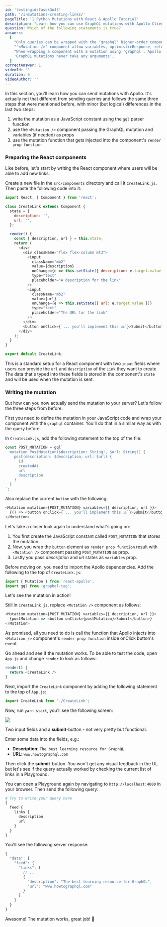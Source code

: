 ```yaml
---
id: 'testingidsfasdk3n43'
path: '/1-mutations-creating-links/'
pageTitle: '1 Python Mutations with React & Apollo Tutorial'
description: "Learn how you can use GraphQL mutations with Apollo Client. Use Apollo's `<Mutation />` component to define and send mutations."
question: Which of the following statements is true?
answers:
  [
    "Only queries can be wrapped with the 'graphql' higher-order component",
    "'<Mutation />' component allow variables, optimisticResponse, refetchQueries, and update as props",
    "When wrapping a component with a mutation using 'graphql', Apollo only injects the mutation function into the render prop function",
    'GraphQL mutations never take any arguments',
  ]
correctAnswer: 1
videoId: ''
duration: 0
videoAuthor: ''
---
```


In this section, you'll learn how you can send mutations with Apollo. It's
actually not that different from sending queries and follows the same three
steps that were mentioned before, with minor (but logical) differences in the
last two steps:

1. write the mutation as a JavaScript constant using the `gql` parser function
2. use the `<Mutation />` component passing the GraphQL mutation and variables (if needed) as props
3. use the mutation function that gets injected into the component's `render prop function`

### Preparing the React components

Like before, let's start by writing the React component where users will be able
to add new links.

Create a new file in the `src/components` directory and call it `CreateLink.js`.
Then paste the following code into it:

```js
import React, { Component } from 'react';

class CreateLink extends Component {
  state = {
    description: '',
    url: '',
  };

  render() {
    const { description, url } = this.state;
    return (
      <div>
        <div className="flex flex-column mt3">
          <input
            className="mb2"
            value={description}
            onChange={e => this.setState({ description: e.target.value })}
            type="text"
            placeholder="A description for the link"
          />
          <input
            className="mb2"
            value={url}
            onChange={e => this.setState({ url: e.target.value })}
            type="text"
            placeholder="The URL for the link"
          />
        </div>
        <button onClick={`... you'll implement this 🔜`}>Submit</button>
      </div>
    );
  }
}

export default CreateLink;
```

This is a standard setup for a React component with two `input` fields where
users can provide the `url` and `description` of the `Link` they want to create.
The data that's typed into these fields is stored in the component's `state` and
will be used when the mutation is sent.

### Writing the mutation

But how can you now actually send the mutation to your server? Let's follow the
three steps from before.

First you need to define the mutation in your JavaScript code and wrap your
component with the `graphql` container. You'll do that in a similar way as with
the query before.

In `CreateLink.js`, add the following statement to the top of the file:

```js
const POST_MUTATION = gql`
  mutation PostMutation($description: String!, $url: String!) {
    post(description: $description, url: $url) {
      id
      createdAt
      url
      description
    }
  }
`;
```

Also replace the current `button` with the following:

```js
<Mutation mutation={POST_MUTATION} variables={{ description, url }}>
  {() => <button onClick={`... you'll implement this 🔜`}>Submit</button>}
</Mutation>
```

Let's take a closer look again to understand what's going on:

1. You first create the JavaScript constant called `POST_MUTATION` that stores the mutation.
2. Now, you wrap the `button` element as `render prop function` result with `<Mutation />`
   component passing `POST_MUTATION` as prop.
3. Lastly you pass _description_ and _url_ states as `variables` prop.

Before moving on, you need to import the Apollo dependencies. Add the following
to the top of `CreateLink.js`:

```js
import { Mutation } from 'react-apollo';
import gql from 'graphql-tag';
```

Let's see the mutation in action!

Still in `CreateLink.js`, replace `<Mutation />` component as follows:

```js
<Mutation mutation={POST_MUTATION} variables={{ description, url }}>
  {postMutation => <button onClick={postMutation}>Submit</button>}
</Mutation>
```

As promised, all you need to do is call the function that Apollo injects into
`<Mutation />` component's `render prop function` inside onClick button's event.

Go ahead and see if the mutation works. To be able to test the code, open
`App.js` and change `render` to look as follows:

```js
render() {
  return <CreateLink />
}
```

Next, import the `CreateLink` component by adding the following statement
to the top of `App.js`:

```js
import CreateLink from './CreateLink';
```

Now, run `yarn start`, you'll see the following screen:

![](https://imgur.com/AJNlEfj.png)

Two input fields and a **submit**-button - not very pretty but functional.

Enter some data into the fields, e.g.:

- **Description**: `The best learning resource for GraphQL`
- **URL**: `www.howtographql.com`

Then click the **submit**-button. You won't get any visual feedback in the UI,
but let's see if the query actually worked by checking the current list of links
in a Playground.

You can open a Playground again by navigating to `http://localhost:4000` in your browser.
Then send the following query:

```graphql
# Try to write your query here
{
  feed {
    links {
      description
      url
    }
  }
}
```

You'll see the following server response:

```js
{
  "data": {
    "feed": {
      "links": [
        // ...
        {
          "description": "The best learning resource for GraphQL",
          "url": "www.howtographql.com"
        }
      ]
    }
  }
}
```

Awesome! The mutation works, great job! 💪
